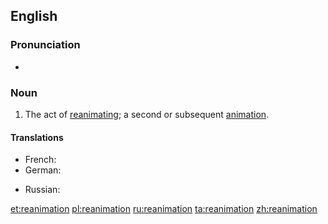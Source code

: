 {{also|Reanimation}}
==English==

===Pronunciation===
* {{rhymes|eɪʃən}}

===Noun===
{{en-noun}}

# The act of [[reanimate|reanimating]]; a second or subsequent [[animation]].

====Translations====
{{trans-top|act of reanimating}}
* French: {{t|fr|réanimation|f}}
* German: {{t|de|Reanimation|f}}
{{trans-mid}}
* Russian: {{t|ru|реанимация|f|alt=реанима́ция|sc=Cyrl}}
{{trans-bottom}}

[[et:reanimation]]
[[pl:reanimation]]
[[ru:reanimation]]
[[ta:reanimation]]
[[zh:reanimation]]